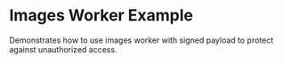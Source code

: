 
# Images Worker Example

Demonstrates how to use images worker with signed payload to protect against unauthorized access.

<StackblitzEmbed
  directory="/app/examples/new-api-images-worker"
  file="page.tsx"
  initialBrowserPath="/examples/new-api-images-worker"
/>
